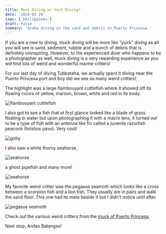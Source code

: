 ```yaml
---
title: Muck Diving or Yuck Diving?
date: '2024-03-29'
tags: ['philippines']
draft: false
summary: 'Scuba diving in the sand and debris in Puerto Princesa.'
---
```


If you are a new to diving, muck diving will be more like "yuck" diving as all you will see is sand, sediment, rubble and a bunch of debris that is definitely uninspiring. However, to the experienced diver who happens to be a photographer as well, muck diving is a very rewarding experience as you will find lots of weird and wonderful marine critters!

For our last day of diving Tubbataha, we actually spent it diving near the Puerto Princesa port and boy did we see so many weird critters!

The highlight was a large flambouyant cuttlefish where it showed off its flowing colors of yellow, maroon, brown, white and red in its body.

<Image
  src="/static/images/puertoprincesa_muck/flambouyant-cuttlefish.jpg"
  width={800}
  height={600}
  alt="flambouyant cuttlefish"
/>

I also got to see a fish that at first glance looked like a blade of grass floating in water but upon photographing it with a macro lens, it turned out to be a type of fish with an antenna like fin called a juvenile razorfish peacock (Iniistius pavo). Very cool!

<Image
  src="/static/images/puertoprincesa_muck/antenna-goby.jpg"
  width={800}
  height={600}
  alt="goby"
/>

I also saw a white thorny seahorse,

<Image
  src="/static/images/puertoprincesa_muck/thorny-seahorse.jpg"
  width={800}
  height={600}
  alt="seahorse"
/>

a ghost pipefish and many more!

<Image
  src="/static/images/puertoprincesa_muck/ghost-pipefish.jpg"
  width={800}
  height={600}
  alt="seahorse"
/>

My favorite weird critter was the pegasus seamoth which looks like a cross between a scorpion fish and a lion fish. They usually are in pairs and walk the sand floor. This one had its mate beside it but I didn't notice until after.

<Image
  src="/static/images/puertoprincesa_muck/pegasus.jpg"
  width={800}
  height={600}
  alt="pegasus seamoth"
/>

Check out the various weird critters from the [muck of Puerto Princesa.](https://generosalitton.smugmug.com/PuertoPrincesaMuckDiving-March2024/n-JQp7SL)

Next stop, Anilao Batangas!
